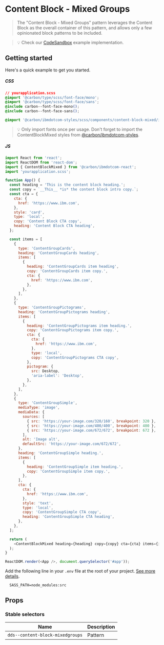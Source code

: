 
# Content Block - Mixed Groups

> The "Content Block - Mixed Groups" pattern leverages the Content Block as the
> overall container of this pattern, and allows only a few opinionated block
> patterns to be included.

> 💡 Check our
> [CodeSandbox](https://githubbox.com/carbon-design-system/ibm-dotcom-library/tree/master/packages/react/examples/codesandbox/patterns/blocks/ContentBlockMixed)
> example implementation.

## Getting started

Here's a quick example to get you started.

##### CSS

```css
// yourapplication.scss
@import '@carbon/type/scss/font-face/mono';
@import '@carbon/type/scss/font-face/sans';
@include carbon--font-face-mono();
@include carbon--font-face-sans();

@import '@carbon/ibmdotcom-styles/scss/components/content-block-mixed/index';
```

> 💡 Only import fonts once per usage. Don't forget to import the
> ContentBlockMixed styles from
> [@carbon/ibmdotcom-styles](https://github.com/carbon-design-system/ibm-dotcom-library/blob/master/packages/styles).

##### JS

```javascript
import React from 'react';
import ReactDOM from 'react-dom';
import { ContentBlockMixed } from '@carbon/ibmdotcom-react';
import 'yourapplication.scss';

function App() {
  const heading = 'This is the content block heading.';
  const copy = `__This__ *is* the content block intro copy.`;
  const cta = {
    cta: {
      href: 'https://www.ibm.com',
    },
    style: 'card',
    type: 'local',
    copy: 'Content Block CTA copy',
    heading: 'Content Block CTA heading',
  };

  const items = [
    {
      type: 'ContentGroupCards',
      heading: 'ContentGroupCards heading',
      items: [
        {
          heading: 'ContentGroupCards item heading',
          copy: 'ContentGroupCards item copy.',
          cta: {
            href: 'https://www.ibm.com',
          },
        },
      ],
    },
    {
      type: 'ContentGroupPictograms',
      heading: 'ContentGroupPictograms heading',
      items: [
        {
          heading: 'ContentGroupPictograms item heading.',
          copy: 'ContentGroupPictograms item copy.',
          cta: {
            cta: {
              href: 'https://www.ibm.com',
            },
            type: 'local',
            copy: 'ContentGroupPictograms CTA copy',
          },
          pictogram: {
            src: Desktop,
            'aria-label': 'Desktop',
          },
        },
      ],
    },
    {
      type: 'ContentGroupSimple',
      mediaType: 'image',
      mediaData: {
        sources: [
          { src: 'https://your-image.com/320/160', breakpoint: 320 },
          { src: 'https://your-image.com/400/400', breakpoint: 400 },
          { src: 'https://your-image.com/672/672', breakpoint: 672 },
        ],
        alt: 'Image alt',
        defaultSrc: 'https://your-image.com/672/672',
      },
      heading: 'ContentGroupSimple heading.',
      items: [
        {
          heading: 'ContentGroupSimple item heading.',
          copy: 'ContentGroupSimple item copy.',
        },
      ],
      cta: {
        cta: {
          href: 'https://www.ibm.com',
        },
        style: 'text',
        type: 'local',
        copy: 'ContentGroupSimple CTA copy',
        heading: 'ContentGroupSimple CTA heading',
      },
    },
  ];

  return (
    <ContentBlockMixed heading={heading} copy={copy} cta={cta} items={items} />
  );
}

ReactDOM.render(<App />, document.querySelector('#app'));
```

Add the following line in your `.env` file at the root of your project.
[See more details](https://github.com/carbon-design-system/ibm-dotcom-library/tree/master/packages/styles#usage).

```
  SASS_PATH=node_modules:src
```

## Props

<Props of={ContentBlockMixed} />

### Stable selectors

| Name                             | Description |
| -------------------------------- | ----------- |
| `dds--content-block-mixedgroups` | Pattern     |

<Description markdown={contributing} />

